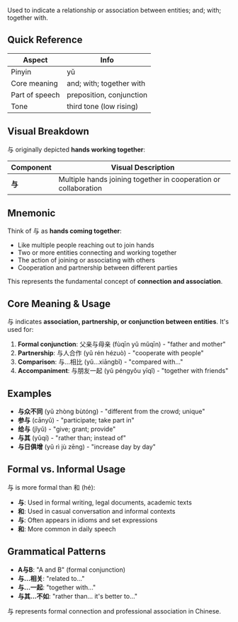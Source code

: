 Used to indicate a relationship or association between entities; and; with; together with.

## Quick Reference

| Aspect         | Info                     |
| -------------- | ------------------------ |
| Pinyin         | yǔ                       |
| Core meaning   | and; with; together with |
| Part of speech | preposition, conjunction |
| Tone           | third tone (low rising)  |

## Visual Breakdown

与 originally depicted **hands working together**:

| Component | Visual Description                                              |
| --------- | --------------------------------------------------------------- |
| **与**    | Multiple hands joining together in cooperation or collaboration |

## Mnemonic

Think of 与 as **hands coming together**:

- Like multiple people reaching out to join hands
- Two or more entities connecting and working together
- The action of joining or associating with others
- Cooperation and partnership between different parties

This represents the fundamental concept of **connection and association**.

## Core Meaning & Usage

与 indicates **association, partnership, or conjunction between entities**. It's used for:

1. **Formal conjunction**: 父亲与母亲 (fùqīn yǔ mǔqīn) - "father and mother"
2. **Partnership**: 与人合作 (yǔ rén hézuò) - "cooperate with people"
3. **Comparison**: 与...相比 (yǔ...xiāngbǐ) - "compared with..."
4. **Accompaniment**: 与朋友一起 (yǔ péngyǒu yīqǐ) - "together with friends"

## Examples

- **与众不同** (yǔ zhòng bùtóng) - "different from the crowd; unique"
- **参与** (cānyǔ) - "participate; take part in"
- **给与** (jǐyǔ) - "give; grant; provide"
- **与其** (yǔqí) - "rather than; instead of"
- **与日俱增** (yǔ rì jù zēng) - "increase day by day"

## Formal vs. Informal Usage

与 is more formal than 和 (hé):

- **与**: Used in formal writing, legal documents, academic texts
- **和**: Used in casual conversation and informal contexts
- **与**: Often appears in idioms and set expressions
- **和**: More common in daily speech

## Grammatical Patterns

- **A与B**: "A and B" (formal conjunction)
- **与...相关**: "related to..."
- **与...一起**: "together with..."
- **与其...不如**: "rather than... it's better to..."

与 represents formal connection and professional association in Chinese.
